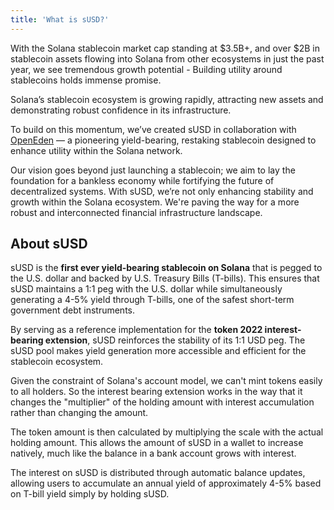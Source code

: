 ```yaml
---
title: 'What is sUSD?'
---
```


With the Solana stablecoin market cap standing at \$3.5B+, and over \$2B in stablecoin assets flowing into Solana from other ecosystems in just the past year, we see tremendous growth potential - Building utility around stablecoins holds immense promise. 

Solana’s stablecoin ecosystem is growing rapidly, attracting new assets and demonstrating robust confidence in its infrastructure. 

To build on this momentum, we’ve created sUSD in collaboration with [OpenEden](https://openeden.com) — a pioneering yield-bearing, restaking stablecoin designed to enhance utility within the Solana network. 

Our vision goes beyond just launching a stablecoin; we aim to lay the foundation for a bankless economy while fortifying the future of decentralized systems. With sUSD, we’re not only enhancing stability and growth within the Solana ecosystem. We're paving the way for a more robust and interconnected financial infrastructure landscape.

## About sUSD

sUSD is the **first ever yield-bearing stablecoin on Solana** that is pegged to the U.S. dollar and backed by U.S. Treasury Bills (T-bills). This ensures that sUSD maintains a 1:1 peg with the U.S. dollar while simultaneously generating a 4-5% yield through T-bills, one of the safest short-term government debt instruments. 

By serving as a reference implementation for the **token 2022 interest-bearing extension**, sUSD reinforces the stability of its 1:1 USD peg. 
The sUSD pool makes yield generation more accessible and efficient for the stablecoin ecosystem.

Given the constraint of Solana's account model, we can't mint tokens easily to all holders. So the interest bearing extension works in the way that it changes the "multiplier" of the holding amount with interest accumulation rather than changing the amount. 

The token amount is then calculated by multiplying the scale with the actual holding amount. 
This allows the amount of sUSD in a wallet to increase natively, much like the balance in a bank account grows with interest. 

The interest on sUSD is distributed through automatic balance updates, allowing users to accumulate an annual yield of approximately 4-5% based on T-bill yield simply by holding sUSD.
